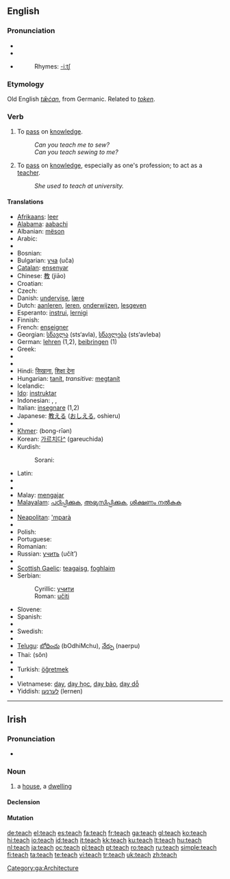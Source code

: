 {{see|Teach}}
==English==

===Pronunciation===
* {{SAMPA|/'titS/}}
* {{IPA|/'tiʧ/}}
* {{audio|en-us-teach.ogg|Audio (US)}}
*: Rhymes: [[Rhymes:English:-iːtʃ|-iːtʃ]]

===Etymology===
Old English ''[[tæcan|tǣċan]]'', from Germanic. Related to ''[[token]]''.

===Verb===
{{en-verb|teaches|teaching|taught|taught}}

# {{transitive}} To [[pass]] on [[knowledge]].
#: ''Can you teach me to sew?''
#: ''Can you teach sewing to me?''
# {{intransitive}} To [[pass]] on [[knowledge]], especially as one's profession; to act as a [[teacher]].
#: ''She used to teach at university.''

====Translations====
{{top}}
* [[Afrikaans]]: [[leer]]
* [[Alabama]]: [[aabachi]]
* Albanian: [[mëson]]
* Arabic: {{Arab|[[علم]]}} {{unicode|(ʕállama)}}
* {{trreq|Armenian}}
* Bosnian: {{t-|bs|učiti}}
* Bulgarian: [[уча]] (uča)
* [[Catalan]]: [[ensenyar]]
* Chinese: [[教]] (jiāo)
* Croatian: {{t-|hr|učiti}}
* Czech: {{t-|cs|učit}}
* Danish: [[undervise]], [[lære]]
* Dutch: [[aanleren]], [[leren]], [[onderwijzen]], [[lesgeven]]
* Esperanto: [[instrui]], [[lernigi]]
* Finnish: {{t+|fi|opettaa}}
* French: [[enseigner]]
* Georgian: [[სწავლა]] (sts‘avla), [[სწავლება]] (sts‘avleba)
* German: [[lehren]] (1,2), [[beibringen]] (1)
* Greek: {{t+|el|διδάσκω|sc=Grek}}
* {{trreq|Gujarati}}
* {{trreq|Hebrew}}
* Hindi: [[सिखाना]], [[शिक्षा देना]]
* Hungarian: [[tanít]], ''transitive:'' [[megtanít]]
* Icelandic: {{t+|is|kenna}}
* [[Ido]]: [[instruktar]]
* Indonesian: {{t+|id|ajar|xs=Indonesian}}, {{t+|id|ajar|alt=mengajar|xs=Indonesian}}, {{t+|id|ajar|alt=mengajari|xs=Indonesian}}
* Italian: [[insegnare]] (1,2)
* Japanese: [[教える]] ([[おしえる]], oshieru)
* {{trreq|Kannada}}
* [[Khmer]]: {{Khmr|[[បង្រៀន]]}} (bong-rīən)
* Korean: [[가르치다]][[:ko:가르치다|^]] (gareuchida)
* Kurdish:
*: Sorani: {{t|ku|وتنه‌وه‌|tr=witnewe|sc=KUchar}}
{{mid}}
* Latin: {{t-|la|docere}}
* {{trreq|Latvian}}
* {{trreq|Lithuanian}}
* Malay: [[mengajar]]
* [[Malayalam]]: [[പഠിപ്പിക്കുക]], [[അഭ്യസിപ്പിക്കുക]], [[ശിക്ഷണം നല്‍കുക]]
* {{trreq|Mongolian}}
* [[Neapolitan]]: [['mparà]]
* {{trreq|Oriya}}
* Polish: {{t+|pl|uczyć}}
* Portuguese: {{t+|pt|ensinar}}
* Romanian: {{t+|ro|învăţa}}
* Russian: [[учить]] (učít’)
* {{trreq|Sanskrit}}
* [[Scottish Gaelic]]: [[teagaisg]], [[foghlaim]]
* Serbian:
*: Cyrillic: [[учити#Serbian|учити]]
*: Roman: [[učiti#Serbian|učiti]]
* Slovene: {{t+|sl|učiti}}
* Spanish: {{t-|es|enseñar}}
* {{trreq|Swahili}}
* Swedish: {{t+|sv|lära}}
* {{trreq|Tamil}}
* [[Telugu]]: [[బోధించు]] (bOdhiMchu), [[నేర్పు]] (naerpu)
* Thai: {{Thai|[[สอน]]}} (sŏn)
* {{trreq|Tibetan}}
* Turkish: [[öğretmek]]
* {{trreq|Urdu}}
* Vietnamese: [[dạy]], [[dạy học]], [[dạy bảo]], [[dạy dỗ]]
* Yiddish: [[לערנען]] (lernen)
{{bottom}}

----

==Irish==

===Pronunciation===
* {{IPA|lang=ga|[tʲax]}}

===Noun===
{{infl|ga|noun|m}}

# a [[house]], a [[dwelling]]

====Declension====
{{ga noun m irreg|t|each|í|ithe|ithe}}

====Mutation====
{{ga mut cons|t|each}}

[[Category:ga:Architecture]]

[[de:teach]]
[[el:teach]]
[[es:teach]]
[[fa:teach]]
[[fr:teach]]
[[ga:teach]]
[[gl:teach]]
[[ko:teach]]
[[hi:teach]]
[[io:teach]]
[[id:teach]]
[[it:teach]]
[[kk:teach]]
[[ku:teach]]
[[lt:teach]]
[[hu:teach]]
[[nl:teach]]
[[ja:teach]]
[[oc:teach]]
[[pl:teach]]
[[pt:teach]]
[[ro:teach]]
[[ru:teach]]
[[simple:teach]]
[[fi:teach]]
[[ta:teach]]
[[te:teach]]
[[vi:teach]]
[[tr:teach]]
[[uk:teach]]
[[zh:teach]]